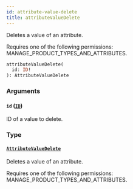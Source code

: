 ```yaml
---
id: attribute-value-delete
title: attributeValueDelete
---
```



Deletes a value of an attribute. 

Requires one of the following permissions: MANAGE_PRODUCT_TYPES_AND_ATTRIBUTES.

```graphql
attributeValueDelete(
  id: ID!
): AttributeValueDelete
```


### Arguments

#### `id` ([`ID`](../../../developer/api-reference/scalars/id))

ID of a value to delete.


### Type

#### [`AttributeValueDelete`](../../../developer/api-reference/objects/attribute-value-delete) 

Deletes a value of an attribute. 

Requires one of the following permissions: MANAGE_PRODUCT_TYPES_AND_ATTRIBUTES.




